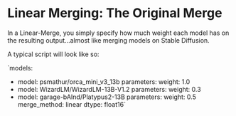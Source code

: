 # Linear Merging: The Original Merge

In a Linear-Merge, you simply specify how much weight each model has on the resulting output...almost like merging models on Stable Diffusion.

A typical script will look like so:

`models:
  - model: psmathur/orca_mini_v3_13b
    parameters:
      weight: 1.0
  - model: WizardLM/WizardLM-13B-V1.2
    parameters:
      weight: 0.3
  - model: garage-bAInd/Platypus2-13B
    parameters:
      weight: 0.5
merge_method: linear
dtype: float16`